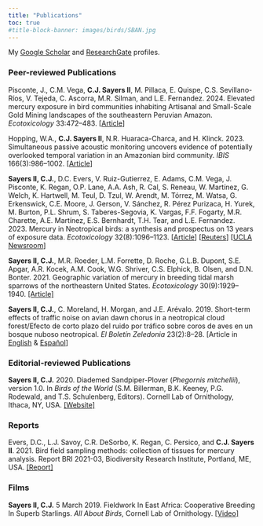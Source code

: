```yaml
---
title: "Publications"
toc: true
#title-block-banner: images/birds/SBAN.jpg
---
```


My [Google Scholar](https://scholar.google.com/citations?hl=en&user=bOWV5GUAAAAJ) and [ResearchGate](https://www.researchgate.net/profile/Christopher-Sayers-Ii) profiles.

### Peer-reviewed Publications

Pisconte, J., C.M. Vega, **C.J. Sayers II**, M. Pillaca, E. Quispe, C.S. Sevillano-Ríos, V. Tejeda, C. Ascorra, M.R. Silman, and L.E. Fernandez. 2024. Elevated mercury exposure in bird communities inhabiting Artisanal and Small-Scale Gold Mining landscapes of the southeastern Peruvian Amazon. *Ecotoxicology* 33:472–483. \[[Article](https://doi.org/10.1007/s10646-024-02740-4)\]

Hopping, W.A., **C.J. Sayers II**, N.R. Huaraca-Charca, and H. Klinck. 2023. Simultaneous passive acoustic monitoring uncovers evidence of potentially overlooked temporal variation in an Amazonian bird community. *IBIS* 166(3):986–1002. \[[Article](https://onlinelibrary.wiley.com/doi/10.1111/ibi.13293)\]

**Sayers II, C.J.**, D.C. Evers, V. Ruiz-Gutierrez, E. Adams, C.M. Vega, J. Pisconte, K. Regan, O.P. Lane, A.A. Ash, R. Cal, S. Reneau, W. Martínez, G. Welch, K. Hartwell, M. Teul, D. Tzul, W. Arendt, M. Tórrez, M. Watsa, G. Erkenswick, C.E. Moore, J. Gerson, V. Sánchez, R. Pérez Purizaca, H. Yurek, M. Burton, P.L. Shrum, S. Taberes-Segovia, K. Vargas, F.F. Fogarty, M.R. Charette, A.E. Martínez, E.S. Bernhardt, T.H. Tear, and L.E. Fernandez. 2023. Mercury in Neotropical birds: a synthesis and prospectus on 13 years of exposure data. *Ecotoxicology* 32(8):1096–1123. \[[Article](https://link.springer.com/article/10.1007/s10646-023-02706-y)\] \[[Reuters](https://www.reuters.com/business/environment/gold-mining-spreads-mercury-tropical-birds-study-says-2023-11-01/)\] \[[UCLA Newsroom](https://newsroom.ucla.edu/releases/what-is-behind-the-toxic-levels-of-mercury-in-tropical-birds)\]

**Sayers II, C.J.**, M.R. Roeder, L.M. Forrette, D. Roche, G.L.B. Dupont, S.E. Apgar, A.R. Kocek, A.M. Cook, W.G. Shriver, C.S. Elphick, B. Olsen, and D.N. Bonter. 2021. Geographic variation of mercury in breeding tidal marsh sparrows of the northeastern United States. *Ecotoxicology* 30(9):1929–1940. [\[Article\]](https://doi.org/10.1007/s10646-021-02461-y)

**Sayers II, C.J.**, C. Moreland, H. Morgan, and J.E. Arévalo. 2019. Short-term effects of traffic noise on avian dawn chorus in a neotropical cloud forest/Efecto de corto plazo del ruido por tráfico sobre coros de aves en un bosque nuboso neotropical. *El Boletín Zeledonia* 23(2):8–28. \[Article in [English](https://www.zeledonia.com/uploads/7/0/1/0/70104897/english_12_13_19_sayers_moreland_morgan_arevalo_zeledoniasubmission%5B5146%5D.pdf) & [Español](https://www.zeledonia.com/uploads/7/0/1/0/70104897/sayers_et_al.pdf)\]

### Editorial-reviewed Publications

**Sayers II, C.J.** 2020. Diademed Sandpiper-Plover (*Phegornis mitchellii*), version 1.0. In *Birds of the World* (S.M. Billerman, B.K. Keeney, P.G. Rodewald, and T.S. Schulenberg, Editors). Cornell Lab of Ornithology, Ithaca, NY, USA. [\[Website\]](https://doi.org/10.2173/bow.diaplo1.01)

### Reports

Evers, D.C., L.J. Savoy, C.R. DeSorbo, K. Regan, C. Persico, and **C.J. Sayers II**. 2021. Bird field sampling methods: collection of tissues for mercury analysis. Report BRI 2021-03, Biodiversity Research Institute, Portland, ME, USA. [\[Report\]](https://bit.ly/3hVeDUp)

### Films

**Sayers II, C.J.** 5 March 2019. Fieldwork In East Africa: Cooperative Breeding In Superb Starlings. *All About Birds*, Cornell Lab of Ornithology. [\[Video\]](https://bit.ly/mpalavideo)
